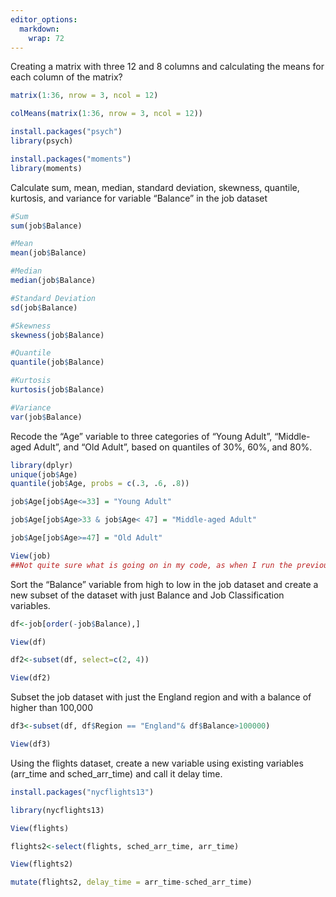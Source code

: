```yaml
---
editor_options: 
  markdown: 
    wrap: 72
---
```


Creating a matrix with three 12 and 8 columns and calculating the means
for each column of the matrix?

```r
matrix(1:36, nrow = 3, ncol = 12)
```

```r
colMeans(matrix(1:36, nrow = 3, ncol = 12))
```

```r
install.packages("psych")
library(psych)

install.packages("moments")
library(moments)
```

Calculate sum, mean, median, standard deviation, skewness, quantile,
kurtosis, and variance for variable "Balance" in the job dataset

```r
#Sum 
sum(job$Balance)
```

```r
#Mean
mean(job$Balance)
```

```r
#Median
median(job$Balance)
```

```r
#Standard Deviation
sd(job$Balance)
```

```r
#Skewness
skewness(job$Balance)
```

```r
#Quantile
quantile(job$Balance)
```

```r
#Kurtosis
kurtosis(job$Balance)
```

```r
#Variance
var(job$Balance)
```

Recode the "Age" variable to three categories of "Young Adult", "Middle-
aged Adult", and "Old Adult", based on quantiles of 30%, 60%, and 80%.

```r
library(dplyr)
unique(job$Age)
quantile(job$Age, probs = c(.3, .6, .8))
```

```r
job$Age[job$Age<=33] = "Young Adult"
```

```r
job$Age[job$Age>33 & job$Age< 47] = "Middle-aged Adult"
```

```r
job$Age[job$Age>=47] = "Old Adult"
```

```r
View(job)
##Not quite sure what is going on in my code, as when I run the previous cell everything gets overwritten by "Old Age"
```

Sort the "Balance" variable from high to low in the job dataset and
create a new subset of the dataset with just Balance and Job
Classification variables.

```r
df<-job[order(-job$Balance),]
```

```r
View(df)
```

```r
df2<-subset(df, select=c(2, 4))
```

```r
View(df2)
```

Subset the job dataset with just the England region and with a balance
of higher than 100,000

```r
df3<-subset(df, df$Region == "England"& df$Balance>100000)
```

```r
View(df3)
```

Using the flights dataset, create a new variable using existing
variables (arr_time and sched_arr_time) and call it delay time.

```r
install.packages("nycflights13")
```

```r
library(nycflights13)
```

```r
View(flights)
```

```r
flights2<-select(flights, sched_arr_time, arr_time)
```

```r
View(flights2)
```

```r
mutate(flights2, delay_time = arr_time-sched_arr_time)
```

